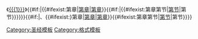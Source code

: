 《[[{{{1}}}]]》{{#if:{{{2<includeonly>|</includeonly>}}}|{{#ifexist:{{{1}}}第{{{2}}}章|[[{{{1}}}第{{{2}}}章|第{{{2}}}章]]|[[:Category:{{{1}}}第{{{2}}}章|第{{{2}}}章]]}}{{#if:{{{3<includeonly>|</includeonly>}}}|{{#ifexist:{{{1}}}第{{{2}}}章第{{{3}}}节|[[{{{1}}}第{{{2}}}章第{{{3}}}节|第{{{3}}}节]]|第{{{3}}}节}}}}}}{{#if:{{{5<includeonly>|</includeonly>}}}|、{{#ifexist:{{{1}}}}第{{{4}}}章|[[{{{1}}}第{{{4}}}章|第{{{4}}}章]]|[[:Category:{{{1}}}第{{{4}}}章|第{{{4}}}章]]}}{{#ifexist:{{{1}}}第{{{4}}}章第{{{5}}}节|[[{{{1}}}}第{{{4}}}章第{{{5}}}节|第{{{5}}}节]]|第{{{5}}}节}}}}<noinclude>

{{Documentation}}

[[Category:圣经模板]]
[[Category:格式模板]]
</noinclude>